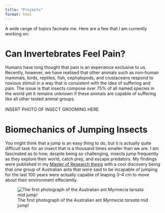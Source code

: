 ```yaml
---
title: "Projects"
format: html
---
```


A wide range of topics facinate me. Here are a few that I am currently working on: <br>

# Can Invertebrates Feel Pain?
Humans have long thought that pain is an experience exclusive to us. Recently, however, we have realised that other animals such as non-human mammals, birds, reptiles, fish, cephalopods, and crustaceans respond to noxious stimuli in a way that is consistent with the idea of suffering and pain. The issue is that insects compose over 75% of all named species in the world yet it remains unknown if these animals are capable of suffering like all other tested animal groups.
<br>
<br>
INSERT PHOTO OF INSECT GROOMING HERE

# Biomechanics of Jumping Insects
You might think that a jump is an easy thing to do, but it is actually quite difficult task for an insect that is a thousand times smaller than we are. I am fascinated as to how, despite being so challenging, insects jump frequently as they explore their world, catch prey, and escape predators. My findings were published in my 
<a href="https://doi.org/10.25949/26793253.v1" target="_blank">Master of Research thesis</a>
with a cool discovery being that one group of Australian ants that were said to be incapable of jumping for the last 100 years were actually capable of leaping 3–4 cm to  move about their environment effeciently.

![The first photograph of the Australian ant *Myrmecia tarsata* mid jump!](images/ant_jump.jpg)